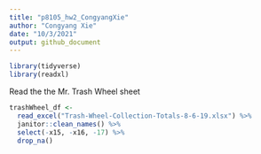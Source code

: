 ```yaml
---
title: "p8105_hw2_CongyangXie"
author: "Congyang Xie"
date: "10/3/2021"
output: github_document
---
```


```r
library(tidyverse)
library(readxl)
```

Read the the Mr. Trash Wheel sheet
```r
trashWheel_df <-
  read_excel("Trash-Wheel-Collection-Totals-8-6-19.xlsx") %>%
  janitor::clean_names() %>%
  select(-x15, -x16, -17) %>%
  drop_na()
```

